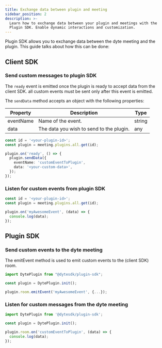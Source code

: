 ```yaml
---
title: Exchange data between plugin and meeting
sidebar_position: 2
description: >-
  Learn how to exchange data between your plugin and meetings with the Dyte
  Plugin SDK. Enable dynamic interactions and customization.
---
```


Plugin SDK allows you to exchange data between the dyte meeting and the plugin.
This guide talks about how this can be done:

## Client SDK

### Send custom messages to plugin SDK

The `ready` event is emitted once the plugin is ready to accept data from the
client SDK. all custom events must be sent only after this event is emitted.

The `sendData` method accepts an object with the following properties:

| Property  | Description                              | Type   |
| --------- | ---------------------------------------- | ------ |
| eventName | Name of the event.                       | string |
| data      | The data you wish to send to the plugin. | any    |

```ts
const id = '<your-plugin-id>';
const plugin = meeting.plugins.all.get(id);

plugin.on('ready', () => {
  plugin.sendData({
    eventName: 'customEventToPlugin',
    data: '<your-custom-data>',
  });
});
```

### Listen for custom events from plugin SDK

```ts
const id = '<your-plugin-id>';
const plugin = meeting.plugins.all.get(id);

plugin.on('myAwesomeEvent', (data) => {
  console.log(data);
});
```

## Plugin SDK

### Send custom events to the dyte meeting

The emitEvent method is used to emit custom events to the (client SDK) room.

```ts
import DytePlugin from "@dytesdk/plugin-sdk";

const plugin = DytePlugin.init();

plugin.room.emitEvent('myAwesomeEvent', {...});
```

### Listen for custom messages from the dyte meeting

```ts
import DytePlugin from '@dytesdk/plugin-sdk';

const plugin = DytePlugin.init();

plugin.room.on('customEventToPlugin', (data) => {
  console.log(data);
});
```

<head>
  <title>Plugin SDK Exchange data between plugin and meeting</title>
  <meta name="description" content="Learn how to exchange data between your plugin and meetings with the Dyte Plugin SDK. Enable dynamic interactions and customization.">
</head>
